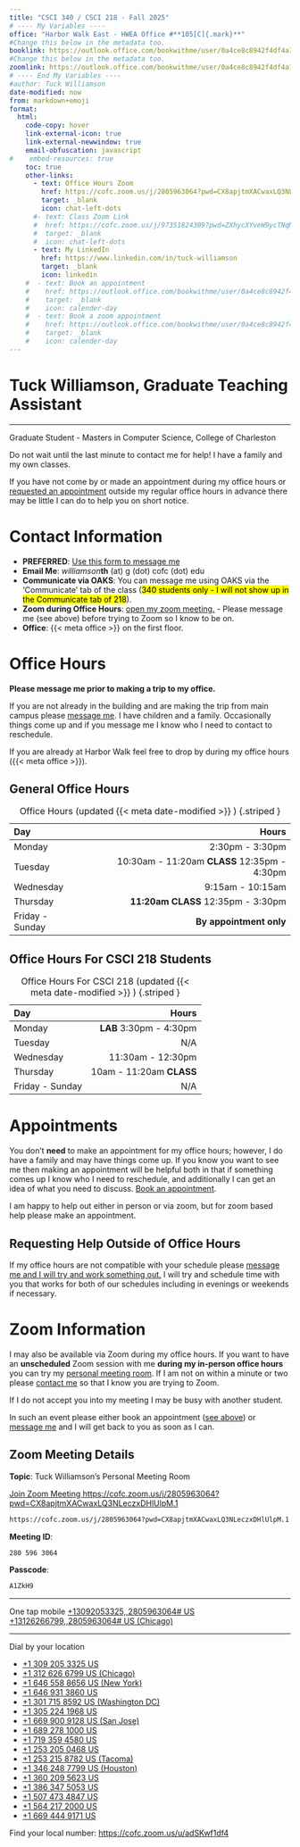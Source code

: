 ```yaml
---
title: "CSCI 340 / CSCI 218 - Fall 2025"
# ---- My Variables ----
office: "Harbor Walk East - HWEA Office #**105[C]{.mark}**"
#Change this below in the metadata too.
booklink: https://outlook.office.com/bookwithme/user/0a4ce8c8942f4df4a1c6249a52630d7a@g.cofc.edu?anonymous&ep=plink
#Change this below in the metadata too.
zoomlink: https://outlook.office.com/bookwithme/user/0a4ce8c8942f4df4a1c6249a52630d7a@g.cofc.edu/meetingtype/_TR502DM80G5OpzXWWKlMw2?anonymous&ep=mlink
# ---- End My Variables ----
#author: Tuck Williamson
date-modified: now
from: markdown+emoji
format:
  html:
    code-copy: hover
    link-external-icon: true
    link-external-newwindow: true
    email-obfuscation: javascript
#    embed-resources: true
    toc: true
    other-links:
      - text: Office Hours Zoom
        href: https://cofc.zoom.us/j/2805963064?pwd=CX8apjtmXACwaxLQ3NLeczxDHlUlpM.1
        target: _blank
        icon: chat-left-dots
      #- text: Class Zoom Link
      #  href: https://cofc.zoom.us/j/97351824309?pwd=ZXhycXYveW9ycTNqMUdCak9nNkpNQT09
      #  target: _blank
      #  icon: chat-left-dots
      - text: My LinkedIn
        href: https://www.linkedin.com/in/tuck-williamson
        target: _blank
        icon: linkedin
    #  - text: Book an appointment
    #    href: https://outlook.office.com/bookwithme/user/0a4ce8c8942f4df4a1c6249a52630d7a@g.cofc.edu?anonymous&ep=plink
    #    target: _blank
    #    icon: calender-day
    #  - text: Book a zoom appointment
    #    href: https://outlook.office.com/bookwithme/user/0a4ce8c8942f4df4a1c6249a52630d7a@g.cofc.edu/meetingtype/_TR502DM80G5OpzXWWKlMw2?anonymous&ep=mlink
    #    target: _blank
    #    icon: calender-day
---
```


# Tuck Williamson, Graduate Teaching Assistant { .unnumbered .unlisted }

---

Graduate Student - Masters in Computer Science, College of Charleston

:::: { .callout-important }

Do not wait until the last minute to contact me for help! I have a family and my
own classes.

If you have not come by or made an appointment during my office hours or 
[requested an appointment](#requesting-help-outside-of-office-hours)
outside my regular office hours in advance there may be little I can do to 
help you on short notice.

::::

<!-- 
I will not be hurt or upset if you **book early and then cancel when you don't need 
help**^[Please cancel if possible. There is a button in your 
calendar event to cancel to make it easy to do so.].
Book something then cancel instead of emailing me at the last minute please.


# Links

**Just the important stuff conveniently collected.**

- [Message me.][email]{.external target="_blank"}
- [Book an appointment.]({{< meta booklink >}}){.external target="_blank"}
- [Book a zoom appointment.]({{< meta zoomlink >}}){.external target="_blank"}
- [Request a meeting outside of normal office hours.][reqOOOM]
 -->

# Contact Information

- **PREFERRED**: [Use this form to message me][email]{.external target="_blank"}
- **Email Me**: *williamson***th** (at) g (dot) cofc (dot) edu 
- **Communicate via OAKS**: You can message me using OAKS via the 'Communicate' tab of the class ([340 students only - I will not show up in the Communicate tab of 218]{.mark}).
- **Zoom during Office Hours**: [open my zoom meeting.][zoomLink]{.external target="_blank"} - Please message me (see above) before trying to Zoom so I know to be on.
- **Office**: {{< meta office >}} on the first floor.


[email]: https://docs.google.com/forms/d/e/1FAIpQLSfLkdXRgxcd-Y0421rsf8eSL7usSYazPWt39RCxtxPVBMG6kA/viewform?usp=header

# Office Hours


:::: { .callout-caution}

**Please message me prior to making a trip to my office.**

If you are not already in the building and are making the trip from main campus please [message me][email].
I have children and a family. 
Occasionally things come up and if you message me I know who I need to contact to reschedule.
<!-- I **will** update my office hours here throughout the semester.
Specifically after the first couple of weeks when I have determined what works 
best for you, and for my classes/assignments.
 -->
::::

If you are already at Harbor Walk feel free to drop by during my office hours ({{< meta office >}}).


## General Office Hours

| Day       |                                           Hours |
|:----------|-------------------:|
| Monday    | 2:30pm - 3:30pm |  
| Tuesday   | 10:30am - 11:20am **CLASS** 12:35pm - 4:30pm |
| Wednesday | 9:15am - 10:15am |  
| Thursday   | **11:20am CLASS** 12:35pm - 3:30pm |  
| Friday - Sunday | **By appointment only**  |  
: Office Hours (updated {{< meta date-modified >}} ) {.striped }

## Office Hours For CSCI 218 Students

| Day       |                                           Hours |
|:----------|-------------------:|
| Monday    | **LAB** 3:30pm - 4:30pm |  
| Tuesday   | N/A |
| Wednesday | 11:30am - 12:30pm                        |  
| Thursday   | 10am - 11:20am **CLASS**|  
| Friday - Sunday | N/A  |  
: Office Hours For CSCI 218 (updated {{< meta date-modified >}} ) {.striped }

# Appointments

You don't **need** to make an appointment for my office hours; however, I do have a 
family and may have things come up. 
If you know you want to see me then making an appointment will be helpful both in 
that if something comes up I know who I need to reschedule, and additionally I can 
get an idea of what you need to discuss. 
[Book an appointment](https://docs.google.com/forms/d/e/1FAIpQLSfLkdXRgxcd-Y0421rsf8eSL7usSYazPWt39RCxtxPVBMG6kA/viewform?usp=pp_url&entry.1128249813=340+-+Appointment+on+%3CDATE%3E+at+%3CTIME%3E&entry.1016115638=I+would+like+to+meet+with+you+%3CIN+PERSON+or+VIA+ZOOM%3E.%0A%3CWHAT+YOU+WANT+TO+SEE+ME+ABOUT%3E).


I am happy to help out either in person or via zoom, but for zoom based help 
please make an appointment. 

## Requesting Help Outside of Office Hours

If my office hours are not compatible with your schedule please [message me and I will try and work something out.](https://docs.google.com/forms/d/e/1FAIpQLSfLkdXRgxcd-Y0421rsf8eSL7usSYazPWt39RCxtxPVBMG6kA/viewform?usp=pp_url&entry.1128249813=340+-+Request+for+non-office+hours+appointment&entry.1016115638=I+would+like+to+meet+with+you+%3CIN+PERSON+or+VIA+ZOOM%3E.%0ASome+dates+and+times+that+would+work+for+my+schedule+are:+%3CGIVE+ME+2%2B+OPTIONS%3E.%0A%0A%3CWHAT+YOU+WANT+TO+SEE+ME+ABOUT%3E){.external target="_blank"}
I will try and schedule time with you that works for both of our schedules including in evenings or weekends if necessary.


# Zoom Information

<!-- As this is a remote class all of my office hours will be zoom based and accessed using the information below. -->

I may also be available via Zoom during my office hours. 
If you want to have an **unscheduled** Zoom session with me **during 
my in-person office hours** you can try my [personal meeting room][zoomLink].
If I am not on within a minute or two please [contact me](#contact-information) so that I know you are trying to Zoom.

:::: { .callout-warning }

If I do not accept you into my meeting I may be busy with another student.

In such an event please either book an appointment ([see above](#appointments)) or 
[message me][email] and I will get back to you as soon as I can.

::::


## Zoom Meeting Details
**Topic**: Tuck Williamson's Personal Meeting Room

[Join Zoom Meeting https://cofc.zoom.us/j/2805963064?pwd=CX8apjtmXACwaxLQ3NLeczxDHlUlpM.1][zoomLink]{.external target="_blank"}

[zoomLink]: https://cofc.zoom.us/j/2805963064?pwd=CX8apjtmXACwaxLQ3NLeczxDHlUlpM.1

```default
https://cofc.zoom.us/j/2805963064?pwd=CX8apjtmXACwaxLQ3NLeczxDHlUlpM.1
```

**Meeting ID**: 

```default
280 596 3064
```

**Passcode**: 

``` default
A1ZkH9
```

---

One tap mobile
[+13092053325,,2805963064# US](tel:+13092053325,,2805963064#)
[+13126266799,,2805963064# US (Chicago)](tel:+13126266799,,2805963064#)

---

Dial by your location

- [+1 309 205 3325 US](tel:+13092053325)
- [+1 312 626 6799 US (Chicago)](tel:+13126266799)
- [+1 646 558 8656 US (New York)](tel:+16465588656)
- [+1 646 931 3860 US](tel:+16469313860)
- [+1 301 715 8592 US (Washington DC)](tel:+13017158592)
- [+1 305 224 1968 US](tel:+13052241968)
- [+1 669 900 9128 US (San Jose)](tel:+16699009128)
- [+1 689 278 1000 US](tel:+16892781000)
- [+1 719 359 4580 US](tel:+17193594580)
- [+1 253 205 0468 US](tel:+12532050468)
- [+1 253 215 8782 US (Tacoma)](tel:+12532158782)
- [+1 346 248 7799 US (Houston)](tel:+13462487799)
- [+1 360 209 5623 US](tel:+13602095623)
- [+1 386 347 5053 US](tel:+13863475053)
- [+1 507 473 4847 US](tel:+15074734847)
- [+1 564 217 2000 US](tel:+15642172000)
- [+1 669 444 9171 US](tel:+16694449171)

Find your local number: <https://cofc.zoom.us/u/adSKwf1df4>

